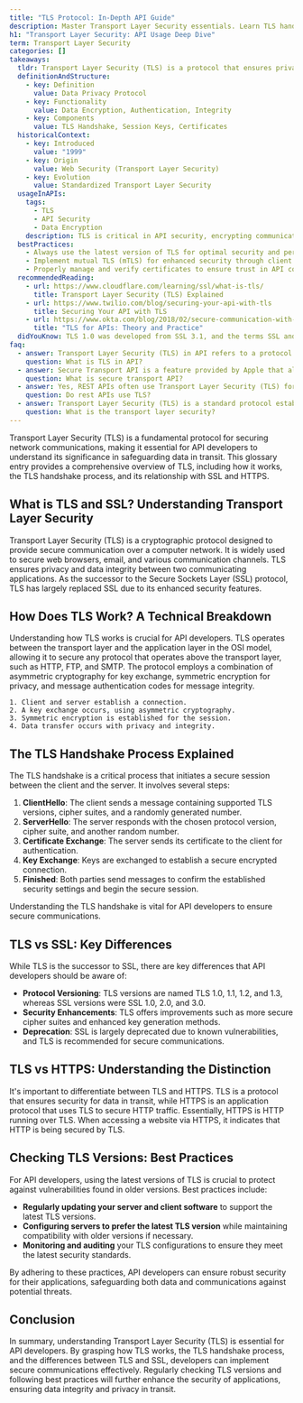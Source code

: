 ```yaml
---
title: "TLS Protocol: In-Depth API Guide"
description: Master Transport Layer Security essentials. Learn TLS handshake, version check, and HTTPS distinction. Dive in now.
h1: "Transport Layer Security: API Usage Deep Dive"
term: Transport Layer Security
categories: []
takeaways:
  tldr: Transport Layer Security (TLS) is a protocol that ensures privacy and data integrity in Internet communications.
  definitionAndStructure:
    - key: Definition
      value: Data Privacy Protocol
    - key: Functionality
      value: Data Encryption, Authentication, Integrity
    - key: Components
      value: TLS Handshake, Session Keys, Certificates
  historicalContext:
    - key: Introduced
      value: "1999"
    - key: Origin
      value: Web Security (Transport Layer Security)
    - key: Evolution
      value: Standardized Transport Layer Security
  usageInAPIs:
    tags:
      - TLS
      - API Security
      - Data Encryption
    description: TLS is critical in API security, encrypting communications to protect data in transit. It's used in various forms of Internet communication, including APIs, email, and VoIP. Implementing TLS in APIs ensures data confidentiality, integrity, and authentication.
  bestPractices:
    - Always use the latest version of TLS for optimal security and performance.
    - Implement mutual TLS (mTLS) for enhanced security through client and server authentication.
    - Properly manage and verify certificates to ensure trust in API communications.
  recommendedReading:
    - url: https://www.cloudflare.com/learning/ssl/what-is-tls/
      title: Transport Layer Security (TLS) Explained
    - url: https://www.twilio.com/blog/securing-your-api-with-tls
      title: Securing Your API with TLS
    - url: https://www.okta.com/blog/2018/02/secure-communication-with-tls-and-the-net-framework/
      title: "TLS for APIs: Theory and Practice"
  didYouKnow: TLS 1.0 was developed from SSL 3.1, and the terms SSL and TLS are often used interchangeably due to their historical relationship.
faq:
  - answer: Transport Layer Security (TLS) in API refers to a protocol that provides security for data transmission over the internet. It is commonly used in API deployments to protect the data in transit by encrypting the communication between the client and the server. Additionally, TLS mutual authentication is used to verify the identities of both parties, ensuring that only authorized clients can access the API.
    question: What is TLS in API?
  - answer: Secure Transport API is a feature provided by Apple that allows developers to access Apple's implementation of various security protocols. These include Secure Sockets Layer version 3.0 (SSLv3), Transport Layer Security (TLS) versions 1.0 through 1.2, and Datagram Transport Layer Security (DTLS) version 1.0. The Secure Transport API does not impose any dependencies on the transport layer, offering flexibility in its use.
    question: What is secure transport API?
  - answer: Yes, REST APIs often use Transport Layer Security (TLS) for securing data transmission. TLS provides encryption for the data in transit between the client and the server, ensuring that the data cannot be intercepted or tampered with. Configuring TLS is a common practice when setting up security measures for REST APIs.
    question: Do rest APIs use TLS?
  - answer: Transport Layer Security (TLS) is a standard protocol established by the Internet Engineering Task Force (IETF). It provides authentication, privacy, and data integrity between two communicating computer applications. TLS operates by encrypting the data sent over the internet, ensuring that the data remains private and intact from the point of sending to the point of receiving.
    question: What is the transport layer security?
---
```


Transport Layer Security (TLS) is a fundamental protocol for securing network communications, making it essential for API developers to understand its significance in safeguarding data in transit. This glossary entry provides a comprehensive overview of TLS, including how it works, the TLS handshake process, and its relationship with SSL and HTTPS.

## What is TLS and SSL? Understanding Transport Layer Security

Transport Layer Security (TLS) is a cryptographic protocol designed to provide secure communication over a computer network. It is widely used to secure web browsers, email, and various communication channels. TLS ensures privacy and data integrity between two communicating applications. As the successor to the Secure Sockets Layer (SSL) protocol, TLS has largely replaced SSL due to its enhanced security features.

## How Does TLS Work? A Technical Breakdown

Understanding how TLS works is crucial for API developers. TLS operates between the transport layer and the application layer in the OSI model, allowing it to secure any protocol that operates above the transport layer, such as HTTP, FTP, and SMTP. The protocol employs a combination of asymmetric cryptography for key exchange, symmetric encryption for privacy, and message authentication codes for message integrity.

```plaintext
1. Client and server establish a connection.
2. A key exchange occurs, using asymmetric cryptography.
3. Symmetric encryption is established for the session.
4. Data transfer occurs with privacy and integrity.
```

## The TLS Handshake Process Explained

The TLS handshake is a critical process that initiates a secure session between the client and the server. It involves several steps:

1. **ClientHello**: The client sends a message containing supported TLS versions, cipher suites, and a randomly generated number.
2. **ServerHello**: The server responds with the chosen protocol version, cipher suite, and another random number.
3. **Certificate Exchange**: The server sends its certificate to the client for authentication.
4. **Key Exchange**: Keys are exchanged to establish a secure encrypted connection.
5. **Finished**: Both parties send messages to confirm the established security settings and begin the secure session.

Understanding the TLS handshake is vital for API developers to ensure secure communications.

## TLS vs SSL: Key Differences

While TLS is the successor to SSL, there are key differences that API developers should be aware of:

- **Protocol Versioning**: TLS versions are named TLS 1.0, 1.1, 1.2, and 1.3, whereas SSL versions were SSL 1.0, 2.0, and 3.0.
- **Security Enhancements**: TLS offers improvements such as more secure cipher suites and enhanced key generation methods.
- **Deprecation**: SSL is largely deprecated due to known vulnerabilities, and TLS is recommended for secure communications.

## TLS vs HTTPS: Understanding the Distinction

It's important to differentiate between TLS and HTTPS. TLS is a protocol that ensures security for data in transit, while HTTPS is an application protocol that uses TLS to secure HTTP traffic. Essentially, HTTPS is HTTP running over TLS. When accessing a website via HTTPS, it indicates that HTTP is being secured by TLS.

## Checking TLS Versions: Best Practices

For API developers, using the latest versions of TLS is crucial to protect against vulnerabilities found in older versions. Best practices include:

- **Regularly updating your server and client software** to support the latest TLS versions.
- **Configuring servers to prefer the latest TLS version** while maintaining compatibility with older versions if necessary.
- **Monitoring and auditing** your TLS configurations to ensure they meet the latest security standards.

By adhering to these practices, API developers can ensure robust security for their applications, safeguarding both data and communications against potential threats.

## Conclusion

In summary, understanding Transport Layer Security (TLS) is essential for API developers. By grasping how TLS works, the TLS handshake process, and the differences between TLS and SSL, developers can implement secure communications effectively. Regularly checking TLS versions and following best practices will further enhance the security of applications, ensuring data integrity and privacy in transit.